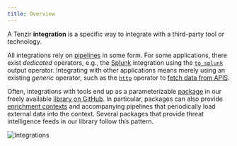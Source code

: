 ```yaml
---
title: Overview
---
```


A Tenzir **integration** is a specific way to integrate with a third-party tool
or technology.

All integrations rely on [pipelines](/explanations/architecture/pipeline) in
some form. For some applications, there exist _dedicated_ operators, e.g., the
[Splunk](/integrations/splunk) integration using the
[`to_splunk`](/reference/operators/to_splunk) output operator. Integrating with
other applications means merely using an existing _generic_ operator, such as
the [`http`](/reference/operators/http) operator to [fetch data from
APIS](/guides/data-loading/fetch-data-from-apis).

Often, integrations with tools end up as a parameterizable
[package](/explanations/packages) in our freely available [library on
GitHub](https://github.com/tenzir/library). In particular, packages can also
provide [enrichment contexts](/explanations/enrichment/) and accompanying
pipelines that periodically load external data into the context. Several
packages that provide threat intelligence feeds in our library follow this
pattern.

![Integrations](integrations.svg)
